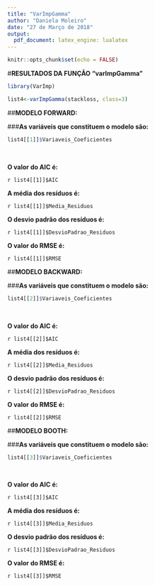 ---
title: "VarImpGamma"
author: "Daniela Moleiro"
date: "27 de Março de 2018"
output: 
  pdf_document: latex_engine: lualatex
---



```{r setup, include=FALSE}

knitr::opts_chunk$set(echo = FALSE)

```



#**RESULTADOS DA FUNÇÃO "varImpGamma"**

```{r varImpGamma, echo=FALSE, cache=FALSE, include=FALSE, results=FALSE, warning=FALSE, comment=FALSE, warning=FALSE}

library(VarImp)

list4<-varImpGamma(stackloss, class=3)

```



##**MODELO FORWARD:**



###**As variáveis que constituem o modelo são:**  

```{r, echo=FALSE}

list4[[1]]$Variaveis_Coeficientes

```

&nbsp;



**O valor do AIC é:**

`r list4[[1]]$AIC`



**A média dos resíduos é: **

`r list4[[1]]$Media_Residuos`



**O desvio padrão dos resíduos é:**

`r list4[[1]]$DesvioPadrao_Residuos`



**O valor do RMSE é:**

`r list4[[1]]$RMSE`



##**MODELO BACKWARD:**



###**As variáveis que constituem o modelo são:**

```{r, echo=FALSE}

list4[[2]]$Variaveis_Coeficientes

```



&nbsp;



**O valor do AIC é:**

`r list4[[2]]$AIC`



**A média dos resíduos é:** 

`r list4[[2]]$Media_Residuos`



**O desvio padrão dos resíduos é:** 

`r list4[[2]]$DesvioPadrao_Residuos`



**O valor do RMSE é:**

`r list4[[2]]$RMSE`



##**MODELO BOOTH:**



###**As variáveis que constituem o modelo são:**

```{r, echo=FALSE}

list4[[3]]$Variaveis_Coeficientes

```



&nbsp;



**O valor do AIC é:**

`r list4[[3]]$AIC`



**A média dos resíduos é:**

`r list4[[3]]$Media_Residuos`



**O desvio padrão dos resíduos é:**

`r list4[[3]]$DesvioPadrao_Residuos`



**O valor do RMSE é:**

`r list4[[3]]$RMSE`



